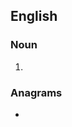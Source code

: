 {{also|Hostlers}}
==English==

===Noun===
{{head|en|noun plural form}}

# {{plural of|hostler|lang=en}}

===Anagrams===
* {{anagrams|en|a=ehlorsst|holsters}}
